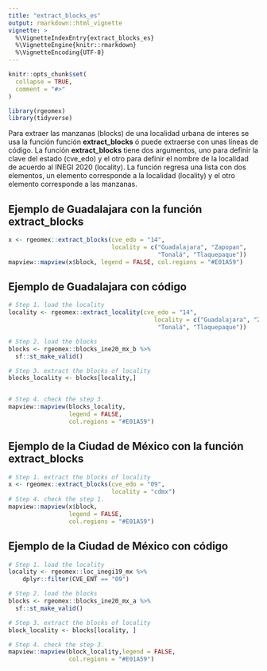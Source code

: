```yaml
---
title: "extract_blocks_es"
output: rmarkdown::html_vignette
vignette: >
  %\VignetteIndexEntry{extract_blocks_es}
  %\VignetteEngine{knitr::rmarkdown}
  %\VignetteEncoding{UTF-8}
---
```


```r
knitr::opts_chunk$set(
  collapse = TRUE,
  comment = "#>"
)
```

```r
library(rgeomex)
library(tidyverse)
```


Para extraer las manzanas (blocks) de una localidad urbana de interes se usa la función función **extract_blocks** ó puede extraerse con unas líneas  de código. La función **extract_blocks** tiene dos argumentos, uno para definir la clave del estado (cve_edo) y el otro para definir el nombre de la localidad de acuerdo al INEGI 2020 (locality). La función regresa una lista con dos elementos, un elemento corresponde a la localidad (locality) y el otro elemento corresponde a las manzanas.


## Ejemplo de Guadalajara con la función **extract_blocks** 

```r
x <- rgeomex::extract_blocks(cve_edo = "14", 
                             locality = c("Guadalajara", "Zapopan",
                                          "Tonalá", "Tlaquepaque"))
mapview::mapview(x$block, legend = FALSE, col.regions = "#E01A59")
```


## Ejemplo de Guadalajara con **código** 

```r
# Step 1. load the locality
locality <- rgeomex::extract_locality(cve_edo = "14",
                                         locality = c("Guadalajara", "Zapopan",
                                          "Tonalá", "Tlaquepaque"))

# Step 2. load the blocks
blocks <- rgeomex::blocks_ine20_mx_b %>%
  sf::st_make_valid()

# Step 3. extract the blocks of locality
blocks_locality <- blocks[locality,]


# Step 4. check the step 3.
mapview::mapview(blocks_locality, 
                 legend = FALSE, 
                 col.regions = "#E01A59")
```

## Ejemplo de la Ciudad de México con la función **extract_blocks** 

```r
# Step 1. extract the blocks of locality
x <- rgeomex::extract_blocks(cve_edo = "09", 
                             locality = "cdmx")
# Step 4. check the step 1.
mapview::mapview(x$block, 
                 legend = FALSE, 
                 col.regions = "#E01A59")
```


## Ejemplo de la Ciudad de México con **código** 

```r
# Step 1. load the locality
locality <- rgeomex::loc_inegi19_mx %>%
    dplyr::filter(CVE_ENT == "09") 

# Step 2. load the blocks
blocks <- rgeomex::blocks_ine20_mx_a %>%
  sf::st_make_valid()

# Step 3. extract the blocks of locality
block_locality <- blocks[locality, ]

# Step 4. check the step 3.
mapview::mapview(block_locality,legend = FALSE, 
                 col.regions = "#E01A59")
```






